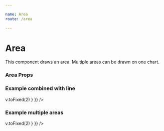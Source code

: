 ```yaml
---

name: Area
route: /area

---
```




# Area

This component draws an area. Multiple areas can be drawn on one chart.

### Area Props

<Props of={Area} table={true} />

### Example combined with line

<Playground>
<Chart
  style={{ height: 200, width: 400 }}
  data={[
    { x: -2, y: 15 },
    { x: -1, y: 10 },
    { x: 0, y: 12 },
    { x: 1, y: 7 },
    { x: 2, y: 6 },
    { x: 3, y: 3 },
    { x: 4, y: 5 },
    { x: 5, y: 8 },
    { x: 6, y: 12 },
    { x: 7, y: 14 },
    { x: 8, y: 12 },
    { x: 9, y: 13.5 },
    { x: 10, y: 18 },
  ]}
  padding={{ left: 40, bottom: 20, right: 20, top: 20 }}
  xDomain={{ min: -2, max: 10 }}
  yDomain={{ min: -4, max: 20 }}
>
  <VerticalAxis tickCount={10} theme={{ labels: { formatter: (v) => v.toFixed(2) } }} />
  <HorizontalAxis tickCount={3} />
  <Area theme={{ gradient: { from: { color: '#16a085' }, to: { color: '#16a085', opacity: 0.2 } }}} />
  <Line theme={{ stroke: { color: '#16a085', width: 10 } }} />
</Chart>
</Playground>

### Example multiple areas

<Playground>
<Chart
  style={{ height: 200, width: 400}}
  padding={{ left: 40, bottom: 20, right: 20, top: 20 }}
  xDomain={{ min: -2, max: 10 }}
  yDomain={{ min: 0, max: 20 }}
>
  <VerticalAxis
    tickCount={10}
    theme={{ labels: { formatter: (v) => v.toFixed(2) } }}
  />
  <HorizontalAxis  />
  <Area 
    theme={{ gradient: { from : { color: '#1abc9c', opacity: 0.4 }, to : { color: '#1abc9c' , opacity: 0.4 } } }} 
    data={[
      { x: -2, y: 15 },
      { x: -1, y: 10 },
      { x: 0, y: 12 },
      { x: 5, y: 8 },
      { x: 6, y: 12 },
      { x: 9, y: 13.5 },
      { x: 10, y: 18 },
    ]} 
  />
  <Area 
    theme={{ gradient: { from : { color: '#f39c12', opacity: 0.4 }, to : { color: '#f39c12' , opacity: 0.4 } } }} 
    data={[
      { x: -2, y: 0 },
      { x: -1, y: 2 },
      { x: 0, y: 7 },
      { x: 2, y: 5 },
      { x: 3, y: 12 },
      { x: 7, y: 16 },
      { x: 9, y: 17 },
      { x: 10, y: 12 },
    ]} 
  />
</Chart>
</Playground>